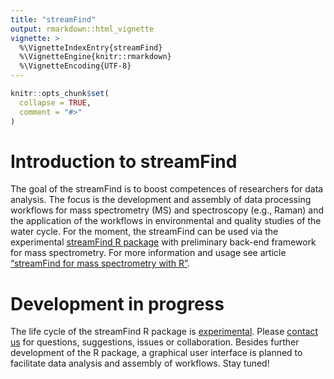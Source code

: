 ```yaml
---
title: "streamFind"
output: rmarkdown::html_vignette
vignette: >
  %\VignetteIndexEntry{streamFind}
  %\VignetteEngine{knitr::rmarkdown}
  %\VignetteEncoding{UTF-8}
---
```


```r
knitr::opts_chunk$set(
  collapse = TRUE,
  comment = "#>"
)
```

# Introduction to streamFind

The goal of the streamFind is to boost competences of researchers for data analysis. The focus is the development and assembly of data processing workflows for mass spectrometry (MS) and spectroscopy (e.g., Raman) and the application of the workflows in environmental and quality studies of the water cycle. For the moment, the streamFind can be used via the experimental [streamFind R package](https://github.com/ricardobachertdacunha?tab=repositories) with preliminary back-end framework for mass spectrometry. For more information and usage see article ["streamFind for mass spectrometry with R"](https://ricardobachertdacunha.github.io/streamFind/articles/ms_overview.html).

# Development in progress

The life cycle of the streamFind R package is [experimental](https://lifecycle.r-lib.org/articles/stages.html). Please [contact us](mailto:cunha@iuta.de) for questions, suggestions, issues or collaboration. Besides further development of the R package, a graphical user interface is planned to facilitate data analysis and assembly of workflows. Stay tuned!
